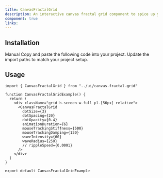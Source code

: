 ```yaml
---
title: CanvasFractalGrid
description: An interactive canvas fractal grid component to spice up your Hero.
component: true
links:
---
```


<ComponentPreview
  name="canvas-fractal-grid-demo"
  className="[&_.preview>[data-orientation=vertical]]:sm:max-w-[70%]"
  description="All variations"
/>

## Installation

<Tabs defaultValue="manual">

<TabsList>
  <TabsTrigger value="manual">Manual</TabsTrigger>
</TabsList>

<TabsContent value="manual">
  <Steps>
    <Step>Copy and paste the following code into your project.</Step>
    <ComponentSource name="canvas-fractal-grid" />
    <Step>Update the import paths to match your project setup.</Step>
  </Steps>
</TabsContent>

</Tabs>

## Usage

```tsx
import { CanvasFractalGrid } from "../ui/canvas-fractal-grid"
```

```tsx
function CanvasFractalGridExample() {
  return (
    <div className="grid h-screen w-full pl-[56px] relative">
      <CanvasFractalGrid
        dotSize={3}
        dotSpacing={20}
        dotOpacity={0.4}
        animationDuration={6}
        mouseTrackingStiffness={500}
        mouseTrackingDamping={120}
        waveIntensity={60}
        waveRadius={250}
        // rippleSpeed={0.0001}
      />
    </div>
  )
}

export default CanvasFractalGridExample
```
